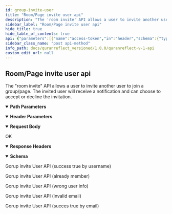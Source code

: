 ```yaml
---
id: group-invite-user
title: "Room/Page invite user api"
description: "The 'room invite' API allows a user to invite another user to join a group/page. The invited user will receive a notification and can choose to accept or decline the invitation."
sidebar_label: "Room/Page invite user api"
hide_title: true
hide_table_of_contents: true
api: {"parameters":[{"name":"access-token","in":"header","schema":{"type":"string"},"description":"access token for room admin user","required":true},{"name":"client","in":"header","schema":{"type":"string"},"description":"client token","required":true},{"name":"expiry","in":"header","schema":{"type":"string"},"example":"1531315250","description":"timestamp of token expiry ","required":true},{"name":"token-type","in":"header","schema":{"type":"string"},"example":"Bearer","description":"access token type","required":true},{"name":"uid","in":"header","schema":{"type":"string"},"example":"user@quranreflect.com","description":"user uid","required":true},{"schema":{"type":"string"},"name":"group_id","in":"path","required":true,"description":"room/page id "}],"responses":{"200":{"description":"OK","headers":{},"content":{"application/json":{"schema":{"type":"object","x-examples":{"Example 1":{"success":true,"message":"User hi55@quranreflect.com was invited successfully to room testmego123"}},"properties":{"success":{"type":"boolean","description":"value will be true if invitation was sent, false othewise"},"message":{"type":"string"}}},"examples":{"example-0":{"summary":"Gorup invite User API (success true by username)","value":{"success":true,"message":"User samerabbas was invited successfully to group testmego123"}},"example-1":{"summary":"Gorup invite User API (already member)","value":{"success":false,"message":"User samerabbas is already a member of testmego123"}},"example-2":{"summary":"Gorup invite User API (wrong user info)","value":{"success":false,"message":"Can not find user with username hi55"}},"example-3":{"summary":"Gorup invite User API (invalid email)","value":{"success":false,"message":"Can't invite user with invalid email"}},"example-4":{"summary":"Gorup invite User API (succes true by email)","value":{"success":true,"message":"User hi55@quranreflect.com was invited successfully to room testmego123"}}}}}}},"tags":["Rooms/Group"],"operationId":"group-invite-user","description":"The \"room invite\" API allows a user to invite another user to join a group/page. The invited user will receive a notification and can choose to accept or decline the invitation.","requestBody":{"content":{"application/json":{"schema":{"type":"object","x-examples":{"Example 1":{"user_id":2}},"properties":{"user_id":{"type":"integer","description":"Invite existing user using id"},"email":{"type":"string","description":"Or you can also invite user using email"}}},"examples":{"invite using user id":{"value":{"user_id":1}},"invite using email":{"value":{"email":"user@quranreflect.com"}}}}}},"method":"post","path":"/v1/groups/{group_id}/invite_user","servers":[{"url":"https://quranreflect.com","description":"Production"}],"securitySchemes":{"apikey":{"name":"client_auth_token","type":"apiKey","in":"query"}},"jsonRequestBodyExample":{"user_id":0,"email":"string"},"info":{"title":"QuranReflect V1 API","description":"QuranReflect V1 APIs allows your app to interact with https://quranreflect.com resources. \n\n ## Getting started \n\n Our APIs are not public and require an API key. Please contact us via email `amer@qreflect.com` to get yours. \n\n ## User-specific APIs  \n\n All user-specific APIs (For example [Creating a post](/docs/quranreflect_versioned/quranreflect-v-1-api)) require the following headers:  \n\n - `access-token` the user access token, this token can be changed with every request. \n\n - `token-type`  value should always be `Bearer`. \n\n - `client` the client token, this too can be changed with every request. \n\n - `expiry` unix timestamp (in seconds) to indicate when access token will expire. \n\n - `uid` user's unique identifier. \n\n - `Authorization`: complete authorization header. Sample value `Bearer eyJhY2Nlc3MtdG9rZW4iOiJ4cjBrb3g1eXdVM3JrelVMZjhVUzlBIiwidG9rZW4tdHlwZSI6IkJlYXJlciIsImNsaWVudCI6IkpQeFJCRTloVmRBbDlTX1BVdEhJN2ciLCJleHBpcnkiOiIxNzA1OTQwNTQ3IiwidWlkIjoiYW1lci5hYmJhc0BtYWlsaW5hdG9yLmNvbSJ9`. \n\n The values of `access-token`, `client`, `expiry`, and `uid` headers will be returned in the response of [User Sign in API](/docs/quranreflect_versioned/user-signin).","version":"1.0.0"},"postman":{"name":"Room/Page invite user api","description":{"content":"The \"room invite\" API allows a user to invite another user to join a group/page. The invited user will receive a notification and can choose to accept or decline the invitation.","type":"text/plain"},"url":{"path":["v1","groups",":group_id","invite_user"],"host":["{{baseUrl}}"],"query":[],"variable":[{"disabled":false,"description":{"content":"(Required) room/page id ","type":"text/plain"},"type":"any","value":"","key":"group_id"}]},"header":[{"disabled":false,"description":{"content":"(Required) access token for room admin user","type":"text/plain"},"key":"access-token","value":""},{"disabled":false,"description":{"content":"(Required) client token","type":"text/plain"},"key":"client","value":""},{"disabled":false,"description":{"content":"(Required) timestamp of token expiry ","type":"text/plain"},"key":"expiry","value":""},{"disabled":false,"description":{"content":"(Required) access token type","type":"text/plain"},"key":"token-type","value":""},{"disabled":false,"description":{"content":"(Required) user uid","type":"text/plain"},"key":"uid","value":""},{"key":"Content-Type","value":"application/json"},{"key":"Accept","value":"application/json"}],"method":"POST","body":{"mode":"raw","raw":"\"\"","options":{"raw":{"language":"json"}}}}}
sidebar_class_name: "post api-method"
info_path: docs/quranreflect_versioned/1.0.0/quranreflect-v-1-api
custom_edit_url: null
---
```



## Room/Page invite user api



The "room invite" API allows a user to invite another user to join a group/page. The invited user will receive a notification and can choose to accept or decline the invitation.

<details style={{"marginBottom":"1rem"}} data-collapsed={false} open={true}><summary style={{}}><strong>Path Parameters</strong></summary><div><ul><ParamsItem className={"paramsItem"} param={{"schema":{"type":"string"},"name":"group_id","in":"path","required":true,"description":"room/page id "}}></ParamsItem></ul></div></details><details style={{"marginBottom":"1rem"}} data-collapsed={false} open={true}><summary style={{}}><strong>Header Parameters</strong></summary><div><ul><ParamsItem className={"paramsItem"} param={{"name":"access-token","in":"header","schema":{"type":"string"},"description":"access token for room admin user","required":true}}></ParamsItem><ParamsItem className={"paramsItem"} param={{"name":"client","in":"header","schema":{"type":"string"},"description":"client token","required":true}}></ParamsItem><ParamsItem className={"paramsItem"} param={{"name":"expiry","in":"header","schema":{"type":"string"},"example":"1531315250","description":"timestamp of token expiry ","required":true}}></ParamsItem><ParamsItem className={"paramsItem"} param={{"name":"token-type","in":"header","schema":{"type":"string"},"example":"Bearer","description":"access token type","required":true}}></ParamsItem><ParamsItem className={"paramsItem"} param={{"name":"uid","in":"header","schema":{"type":"string"},"example":"user@quranreflect.com","description":"user uid","required":true}}></ParamsItem></ul></div></details><MimeTabs><TabItem label={"application/json"} value={"application/json-schema"}><details style={{}} data-collapsed={false} open={true}><summary style={{"textAlign":"left"}}><strong>Request Body</strong></summary><div style={{"textAlign":"left","marginLeft":"1rem"}}></div><ul style={{"marginLeft":"1rem"}}><SchemaItem collapsible={false} name={"user_id"} required={false} schemaName={"integer"} qualifierMessage={undefined} schema={{"type":"integer","description":"Invite existing user using id"}}></SchemaItem><SchemaItem collapsible={false} name={"email"} required={false} schemaName={"string"} qualifierMessage={undefined} schema={{"type":"string","description":"Or you can also invite user using email"}}></SchemaItem></ul></details></TabItem></MimeTabs><div><ApiTabs><TabItem label={"200"} value={"200"}><div>

OK

</div><details style={{"textAlign":"left","marginBottom":"1rem"}} data-collaposed={true} open={false}><summary style={{}}><strong>Response Headers</strong></summary><ul style={{"marginLeft":"1rem"}}></ul></details><div><MimeTabs schemaType={"response"}><TabItem label={"application/json"} value={"application/json"}><SchemaTabs><TabItem label={"Schema"} value={"Schema"}><details style={{}} data-collapsed={false} open={true}><summary style={{"textAlign":"left"}}><strong>Schema</strong></summary><div style={{"textAlign":"left","marginLeft":"1rem"}}></div><ul style={{"marginLeft":"1rem"}}><SchemaItem collapsible={false} name={"success"} required={false} schemaName={"boolean"} qualifierMessage={undefined} schema={{"type":"boolean","description":"value will be true if invitation was sent, false othewise"}}></SchemaItem><SchemaItem collapsible={false} name={"message"} required={false} schemaName={"string"} qualifierMessage={undefined} schema={{"type":"string"}}></SchemaItem></ul></details></TabItem><TabItem label={"Example (from schema)"} value={"Example (from schema)"}><ResponseSamples responseExample={"{\n  \"success\": true,\n  \"message\": \"string\"\n}"} language={"json"}></ResponseSamples></TabItem><TabItem label={"example-0"} value={"example-0"}><p> Gorup invite User API (success true by username)</p><ResponseSamples responseExample={"{\n  \"success\": true,\n  \"message\": \"User samerabbas was invited successfully to group testmego123\"\n}"} language={"json"}></ResponseSamples></TabItem><TabItem label={"example-1"} value={"example-1"}><p> Gorup invite User API (already member)</p><ResponseSamples responseExample={"{\n  \"success\": false,\n  \"message\": \"User samerabbas is already a member of testmego123\"\n}"} language={"json"}></ResponseSamples></TabItem><TabItem label={"example-2"} value={"example-2"}><p> Gorup invite User API (wrong user info)</p><ResponseSamples responseExample={"{\n  \"success\": false,\n  \"message\": \"Can not find user with username hi55\"\n}"} language={"json"}></ResponseSamples></TabItem><TabItem label={"example-3"} value={"example-3"}><p> Gorup invite User API (invalid email)</p><ResponseSamples responseExample={"{\n  \"success\": false,\n  \"message\": \"Can't invite user with invalid email\"\n}"} language={"json"}></ResponseSamples></TabItem><TabItem label={"example-4"} value={"example-4"}><p> Gorup invite User API (succes true by email)</p><ResponseSamples responseExample={"{\n  \"success\": true,\n  \"message\": \"User hi55@quranreflect.com was invited successfully to room testmego123\"\n}"} language={"json"}></ResponseSamples></TabItem></SchemaTabs></TabItem></MimeTabs></div></TabItem></ApiTabs></div>
      